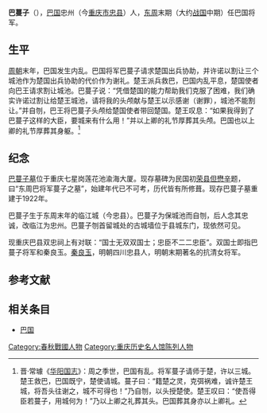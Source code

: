 '''巴蔓子'''（{{bd|？||？|}}），[[巴国|巴国]]忠州（今[[重庆市|重庆市]][[忠县|忠县]]）人，[[东周|东周]]末期（大约[[战国|战国]]中期）任巴国将军。

== 生平 ==
[[周朝|周朝]]末年，巴国发生内乱。巴国将军巴蔓子请求楚国出兵协助，并许诺以割让三个城池作为楚国出兵协助的代价作为谢礼。楚王派兵救巴，巴国内乱平息，楚国使者向巴王请求割让城池。巴蔓子说：“凭借楚国的能力帮助我们克服了困难，我们确实许诺过割让给楚王城池，请将我的头颅献与楚王以示感谢（谢罪），城池不能割让。”并自刎，巴王将巴蔓子头颅给楚国使者带回楚国。楚王叹息：“如果我得到了巴蔓子这样的大臣，要城来有什么用！”并以上卿的礼节厚葬其头颅。巴国也以上卿的礼节厚葬其身躯。<ref>晋·常璩《[[华阳国志|华阳国志]]》：周之季世，巴国有乱。将军蔓子请师于楚，许以三城。楚王救巴，巴国既宁，楚使请城。蔓子曰：“籍楚之灵，克弭祸难，诚许楚王城，将吾头往谢之，城不可得也！”乃自刎，以头授楚使。楚王叹曰：“使吾得臣若蔓子，用城何为！”乃以上卿之礼葬其头。巴国葬其身亦以上卿礼。</ref>

== 纪念 ==
[[巴蔓子墓|巴蔓子墓]]位于重庆七星岗莲花池渝海大厦。现存墓碑为民国初[[荣县|荣县]][[但懋辛|但懋辛]]题，曰“东周巴将军蔓子之墓”，始建年代已不可考，历代皆有所修葺。现存巴蔓子墓重建于1922年。 

巴蔓子生于东周末年的临江城（今忠县）。巴蔓子为保城池而自刎，后人念其忠诚，改临江为忠州。巴蔓子刎首留城处的古城墙位于县城东门，现依然可见。

现重庆巴县双忠祠上有对联：“国士无双双国士；忠臣不二二忠臣”。双国士即指巴蔓子将军和秦良玉。[[秦良玉|秦良玉]]，明朝四川忠县人，明朝末期著名的抗清女将军。

== 参考文献 ==
{{reflist}}

== 相关条目 ==
* [[巴国|巴国]]

[[Category:春秋戰國人物|Category:春秋戰國人物]]
[[Category:重庆历史名人馆陈列人物|Category:重庆历史名人馆陈列人物]]